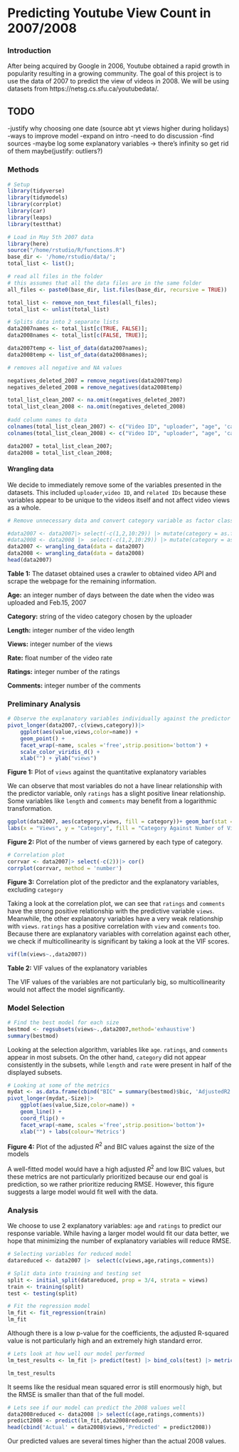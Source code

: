 # Predicting Youtube View Count in 2007/2008

### Introduction

After being acquired by Google in 2006, Youtube obtained a rapid growth in popularity resulting in a growing community. The goal of this project is to use the data of 2007 to predict the view of videos in 2008. We will be using datasets from https://netsg.cs.sfu.ca/youtubedata/. 

## TODO
-justify why choosing one date (source abt yt views higher during holidays)
-ways to improve model
-expand on intro
-need to do discussion
-find sources
-maybe log some explanatory variables -> there's infinity so get rid of them maybe(justify: outliers?)

### Methods

```r
# Setup
library(tidyverse)
library(tidymodels)
library(corrplot)
library(car)
library(leaps)
library(testthat)
```

```r
# Load in May 5th 2007 data
library(here)
source("/home/rstudio/R/functions.R")
base_dir <- '/home/rstudio/data/';
total_list <- list();

# read all files in the folder
# this assumes that all the data files are in the same folder
all_files <- paste0(base_dir, list.files(base_dir, recursive = TRUE))

total_list <- remove_non_text_files(all_files);
total_list <- unlist(total_list)

# Splits data into 2 separate lists
data2007names <- total_list[c(TRUE, FALSE)];
data2008names <- total_list[c(FALSE, TRUE)];

data2007temp <- list_of_data(data2007names);
data2008temp <- list_of_data(data2008names);

# removes all negative and NA values

negatives_deleted_2007 = remove_negatives(data2007temp)
negatives_deleted_2008 = remove_negatives(data2008temp)

total_list_clean_2007 <- na.omit(negatives_deleted_2007)
total_list_clean_2008 <- na.omit(negatives_deleted_2008)
  
#add column names to data
colnames(total_list_clean_2007) <- c("Video ID", "uploader", "age", 'category','length','views','rate','ratings','comments','related IDs')
colnames(total_list_clean_2008) <- c("Video ID", "uploader", "age", 'category','length','views','rate','ratings','comments','related IDs')

data2007 = total_list_clean_2007;
data2008 = total_list_clean_2008;
```

#### Wrangling data
We decide to immediately remove some of the variables presented in the datasets. This included `uploader`,`video ID`, and `related IDs` because these variables appear to be unique to the videos itself and not affect video views as a whole.

```r
# Remove unnecessary data and convert category variable as factor class

#data2007 <- data2007|> select(-c(1,2,10:29)) |> mutate(category = as.factor(category))
#data2008 <- data2008 |>  select(-c(1,2,10:29)) |> mutate(category = as.factor(category))
data2007 <- wrangling_data(data = data2007)
data2008 <- wrangling_data(data = data2008)
head(data2007)
```

**Table 1:** The dataset obtained uses a crawler to obtained video API and scrape the webpage for the remaining information.

**Age:** an integer number of days between the date when the video was uploaded and Feb.15, 2007

**Category:** string of the video category chosen by the uploader

**Length:** integer number of the video length

**Views:** integer number of the views

**Rate:** float number of the video rate

**Ratings:** integer number of the ratings

**Comments:** integer number of the comments

### Preliminary Analysis

```r
# Observe the explanatory variables individually against the predictor
pivot_longer(data2007,-c(views,category))|> 
    ggplot(aes(value,views,color=name)) +
    geom_point() +
    facet_wrap(~name, scales ='free',strip.position='bottom') + 
    scale_color_viridis_d() + 
    xlab("") + ylab("views")
```

**Figure 1:** Plot of `views` against the quantitative explanatory variables

We can observe that most variables do not a have linear relationship with the predictor variable, only `ratings` has a slight positive linear relationship. Some variables like `length` and `comments` may benefit from a logarithmic transformation.

```r
ggplot(data2007, aes(category,views, fill = category))+ geom_bar(stat = 'identity')+coord_flip() +
labs(x = "Views", y = "Category", fill = "Category Against Number of Views")
```

**Figure 2:** Plot of the number of views garnered by each type of category.

```r
# Correlation plot
corrvar <- data2007|> select(-c(2))|> cor()
corrplot(corrvar, method = 'number')
```

**Figure 3:** Correlation plot of the predictor and the explanatory variables, excluding `category`

Taking a look at the correlation plot, we can see that `ratings` and `comments` have the strong positive relationship with the predictive variable `views`. Meanwhile, the other explanatory variables have a very weak relationship with `views`. `ratings` has a positive correlation with `view` and `comments` too. Because there are explanatory variables with correlation against each other, we check if multicollinearity is significant by taking a look at the VIF scores.

```r
vif(lm(views~.,data2007))
```

**Table 2:** VIF values of the explanatory variables

The VIF values of the variables are not particularly big, so multicollinearity would not affect the model significantly. 

### Model Selection

```r
# Find the best model for each size
bestmod <- regsubsets(views~.,data2007,method='exhaustive')
summary(bestmod)
```

Looking at the selection algorithm, variables like `age`. `ratings`, and `comments` appear in most subsets. On the other hand, `category` did not appear consistently in the subsets, while `length` and `rate` were present in half of the displayed subsets.

```r
# Looking at some of the metrics
mydat <- as.data.frame(cbind("BIC" = summary(bestmod)$bic, 'AdjustedR2'= summary(bestmod)$adjr2, 'Size' = 1:8))
pivot_longer(mydat,-Size)|> 
    ggplot(aes(value,Size,color=name)) +
    geom_line() +
    coord_flip() +
    facet_wrap(~name, scales ='free',strip.position='bottom')+
    xlab("") + labs(colour='Metrics')
```

**Figure 4:** Plot of the adjusted $R^2$ and BIC values against the size of the models

A well-fitted model would have a high adjusted $R^2$ and low BIC values, but these metrics are not particularly prioritized because our end goal is prediction, so we rather prioritize reducing RMSE. However, this figure suggests a large model would fit well with the data.

### Analysis

We choose to use 2 explanatory variables: `age` and `ratings` to predict our response variable. While having a larger model would fit our data better, we hope that minimizing the number of explanatory variables will reduce RMSE.

```r
# Selecting variables for reduced model
datareduced <- data2007 |>  select(c(views,age,ratings,comments))
```

```r
# Split data into training and testing set
split <- initial_split(datareduced, prop = 3/4, strata = views)
train <- training(split)
test <- testing(split)

# Fit the regression model
lm_fit <- fit_regression(train)
lm_fit
```

Although there is a low p-value for the coefficients, the adjusted R-squared value is not particularly high and an extremely high standard error.

```r
# Lets look at how well our model performed
lm_test_results <- lm_fit |> predict(test) |> bind_cols(test) |> metrics(truth = views, estimate = .pred)

lm_test_results
```

It seems like the residual mean squared error is still enormously high, but the RMSE is smaller than that of the full model.

```r
# Lets see if our model can predict the 2008 values well
data2008reduced <- data2008 |> select(c(age,ratings,comments))
predict2008 <- predict(lm_fit,data2008reduced)
head(cbind('Actual' = data2008$views,'Predicted' = predict2008))
```

Our predicted values are several times higher than the actual 2008 values.
